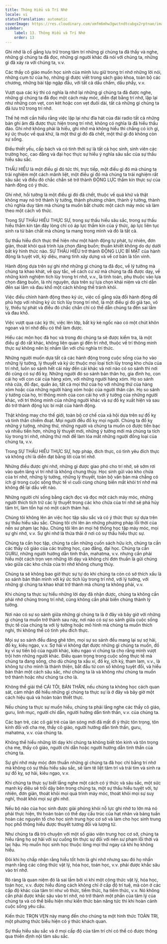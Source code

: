 ```yaml
---
title: Thông Hiểu và Trí Nhớ
locale: vi
statusTranslation: automatic
coverImage: https://res.cloudinary.com/xmfm6mhw3gwctndtcubgx2rptnae/image/upload/v1740337243/small_cover_educacion_fundamental_a051170f1c.webp
sidebar:
    label: 13. Thông Hiểu và Trí Nhớ
    order: 13
---
```

Ghi nhớ là cố gắng lưu trữ trong tâm trí những gì chúng ta đã thấy và nghe, những gì chúng ta đã đọc, những gì người khác đã nói với chúng ta, những gì đã xảy ra với chúng ta, v.v.

Các thầy cô giáo muốn học sinh của mình lưu giữ trong trí nhớ những lời nói, những cụm từ của họ, những gì được viết trong sách giáo khoa, toàn bộ các chương, những bài tập ngập đầu, với tất cả dấu chấm, dấu phẩy, v.v.

Vượt qua các kỳ thi có nghĩa là nhớ lại những gì chúng ta đã được nghe, những gì chúng ta đã đọc một cách máy móc, diễn đạt bằng trí nhớ, lặp lại như những con vẹt, con két hoặc con vẹt đuôi dài, tất cả những gì chúng ta đã lưu trữ trong trí nhớ.

Thế hệ mới cần hiểu rằng việc lặp lại như đĩa hát của đài radio tất cả những bản ghi âm đã được thực hiện trong trí nhớ, không có nghĩa là đã hiểu thấu đáo. Ghi nhớ không phải là hiểu, ghi nhớ mà không hiểu thì chẳng có ích gì, ký ức thuộc về quá khứ, là một thứ gì đó đã chết, một thứ gì đó không còn sự sống.

Điều thiết yếu, cấp bách và có tính thời sự là tất cả học sinh, sinh viên các trường học, cao đẳng và đại học thực sự hiểu ý nghĩa sâu sắc của sự thấu hiểu sâu sắc.

THẤU HIỂU là một điều gì đó tức thì, trực tiếp, một điều gì đó mà chúng ta trải nghiệm một cách mãnh liệt, một điều gì đó mà chúng ta trải nghiệm rất sâu sắc và điều đó chắc chắn sẽ trở thành ĐỘNG LỰC thầm kín thực sự của hành động có ý thức.

Ghi nhớ, hồi tưởng là một điều gì đó đã chết, thuộc về quá khứ và thật không may nó trở thành lý tưởng, thành phương châm, thành ý tưởng, thành chủ nghĩa duy tâm mà chúng ta muốn bắt chước một cách máy móc và làm theo một cách vô thức.

Trong SỰ THẤU HIỂU THỰC SỰ, trong sự thấu hiểu sâu sắc, trong sự thấu hiểu thầm kín tận đáy lòng chỉ có áp lực thầm kín của ý thức, áp lực liên tục sinh ra từ bản chất mà chúng ta mang trong mình và đó là tất cả.

Sự thấu hiểu đích thực thể hiện như một hành động tự phát, tự nhiên, đơn giản, thoát khỏi quá trình lựa chọn đáng buồn; thuần khiết không do dự dưới bất kỳ hình thức nào. SỰ THẤU HIỂU trở thành ĐỘNG LỰC BÍ MẬT của hành động là tuyệt vời, kỳ diệu, mang tính xây dựng và về cơ bản là tôn vinh.

Hành động dựa trên sự ghi nhớ những gì chúng ta đã đọc, về lý tưởng mà chúng ta khao khát, về quy tắc, về cách cư xử mà chúng ta đã được dạy, về những kinh nghiệm tích lũy trong trí nhớ, v.v., là tính toán, phụ thuộc vào lựa chọn đáng buồn, là nhị nguyên, dựa trên sự lựa chọn khái niệm và chỉ dẫn đến sai lầm và đau khổ một cách không thể tránh khỏi.

Việc điều chỉnh hành động theo ký ức, việc cố gắng sửa đổi hành động để phù hợp với những ký ức tích lũy trong trí nhớ, là một điều gì đó giả tạo, vô lý, thiếu tự phát và điều đó chắc chắn chỉ có thể dẫn chúng ta đến sai lầm và đau khổ.

Việc vượt qua các kỳ thi, việc lên lớp, bất kỳ kẻ ngốc nào có một chút khôn ngoan và trí nhớ đều có thể làm được.

Hiểu các môn học đã học và trong đó chúng ta sẽ được kiểm tra, là một điều gì đó rất khác, không liên quan gì đến trí nhớ, thuộc về trí thông minh thực sự không nên bị nhầm lẫn với chủ nghĩa trí thức.

Những người muốn dựa tất cả các hành động trong cuộc sống của họ vào những lý tưởng, lý thuyết và ký ức thuộc mọi loại tích lũy trong kho chứa của trí nhớ, luôn so sánh hết cái này đến cái khác và nơi nào có so sánh thì nơi đó cũng có sự đố kỵ. Những người đó so sánh bản thân họ, gia đình họ, con cái họ với con cái của hàng xóm, với những người hàng xóm. Họ so sánh nhà cửa, đồ đạc, quần áo, tất cả mọi thứ của họ với những thứ của hàng xóm hoặc của những người hàng xóm hoặc của người thân cận. Họ so sánh ý tưởng của họ, trí thông minh của con cái họ với ý tưởng của những người khác, với trí thông minh của những người khác và sự đố kỵ xuất hiện và sau đó trở thành động lực bí mật của hành động.

Thật không may cho thế giới, toàn bộ cơ chế của xã hội dựa trên sự đố kỵ và tinh thần chiếm đoạt. Mọi người đều đố kỵ mọi người. Chúng ta đố kỵ những ý tưởng, những thứ, những người và chúng ta muốn có được tiền bạc và nhiều tiền hơn, những lý thuyết mới, những ý tưởng mới mà chúng ta tích lũy trong trí nhớ, những thứ mới để làm lóa mắt những người đồng loại của chúng ta, v.v.

Trong SỰ THẤU HIỂU THỰC SỰ, hợp pháp, đích thực, có tình yêu đích thực và không chỉ là diễn đạt bằng lời của trí nhớ.

Những điều được ghi nhớ, những gì được giao phó cho trí nhớ, sẽ sớm rơi vào quên lãng vì trí nhớ là không chung thủy. Học sinh gửi vào kho chứa của trí nhớ, những lý tưởng, những lý thuyết, toàn bộ văn bản mà chẳng có ích gì trong cuộc sống thực tế vì cuối cùng chúng biến mất khỏi trí nhớ mà không để lại dấu vết nào.

Những người chỉ sống bằng cách đọc và đọc một cách máy móc, những người thích tích trữ các lý thuyết trong các kho chứa của trí nhớ sẽ phá hủy tâm trí, làm tổn hại nó một cách thảm hại.

Chúng tôi không lên án việc học tập sâu sắc và có ý thức thực sự dựa trên sự thấu hiểu sâu sắc. Chúng tôi chỉ lên án những phương pháp lỗi thời của nền sư phạm lạc hậu. Chúng tôi lên án mọi hệ thống học tập máy móc, mọi sự ghi nhớ, v.v. Sự ghi nhớ là thừa thãi ở nơi có sự thấu hiểu thực sự.

Chúng ta cần học tập, chúng ta cần những cuốn sách hữu ích, chúng ta cần các thầy cô giáo của các trường học, cao đẳng, đại học. Chúng ta cần GURU, những người hướng dẫn tinh thần, mahatma, v.v. nhưng cần phải hiểu một cách trọn vẹn những lời dạy và không chỉ đơn thuần là gửi chúng vào giữa các kho chứa của trí nhớ không chung thủy.

Chúng ta sẽ không bao giờ thực sự tự do khi chúng ta còn có sở thích xấu là so sánh bản thân mình với ký ức tích lũy trong trí nhớ, với lý tưởng, với những gì chúng ta khao khát trở thành mà chúng ta không phải, v.v.

Khi chúng ta thực sự hiểu những lời dạy đã nhận được, chúng ta không cần phải nhớ chúng trong trí nhớ, cũng không cần phải biến chúng thành lý tưởng.

Nơi nào có sự so sánh giữa những gì chúng ta là ở đây và bây giờ với những gì chúng ta muốn trở thành sau này, nơi nào có sự so sánh giữa cuộc sống thực tế của chúng ta với lý tưởng hoặc mô hình mà chúng ta muốn thích nghi, thì không thể có tình yêu đích thực.

Mọi sự so sánh đều đáng ghê tởm, mọi sự so sánh đều mang lại sự sợ hãi, đố kỵ, kiêu ngạo, v.v. Sợ hãi vì không đạt được những gì chúng ta muốn, đố kỵ vì sự tiến bộ của người khác, kiêu ngạo vì chúng ta cho rằng mình vượt trội hơn những người khác. Điều quan trọng trong cuộc sống thực tế mà chúng ta đang sống, cho dù chúng ta xấu xí, đố kỵ, ích kỷ, tham lam, v.v., là không tự cho mình là thánh thiện, bắt đầu từ con số không tuyệt đối, và hiểu bản thân một cách sâu sắc, như chúng ta là và không như chúng ta muốn trở thành hoặc như chúng ta cho là.

Không thể giải thể CÁI TÔI, BẢN THÂN, nếu chúng ta không học cách quan sát, cảm nhận để hiểu những gì chúng ta thực sự là ở đây và bây giờ một cách hiệu quả và hoàn toàn thiết thực.

Nếu chúng ta thực sự muốn hiểu, chúng ta phải lắng nghe các thầy cô giáo, guru, linh mục, người chỉ dẫn, người hướng dẫn tinh thần, v.v. của chúng ta.

Các bạn trẻ, các cô gái trẻ của làn sóng mới đã mất đi ý thức tôn trọng, tôn kính đối với cha mẹ, thầy cô giáo, người hướng dẫn tinh thần, guru, mahatma, v.v. của chúng ta.

Không thể hiểu những lời dạy khi chúng ta không biết tôn kính và tôn trọng cha mẹ, thầy cô giáo, người chỉ dẫn hoặc người hướng dẫn tinh thần của chúng ta.

Sự ghi nhớ máy móc đơn thuần những gì chúng ta đã học chỉ bằng trí nhớ mà không có sự thấu hiểu sâu sắc, sẽ làm tê liệt tâm trí và trái tim và sinh ra sự đố kỵ, sợ hãi, kiêu ngạo, v.v.

Khi chúng ta thực sự biết lắng nghe một cách có ý thức và sâu sắc, một sức mạnh kỳ diệu sẽ trỗi dậy bên trong chúng ta, một sự thấu hiểu tuyệt vời, tự nhiên, đơn giản, thoát khỏi mọi quá trình máy móc, thoát khỏi mọi sự suy nghĩ, thoát khỏi mọi sự ghi nhớ.

Nếu bộ não của học sinh được giải phóng khỏi nỗ lực ghi nhớ to lớn mà nó phải thực hiện, thì hoàn toàn có thể dạy cấu trúc của hạt nhân và bảng tuần hoàn các nguyên tố cho học sinh trung học cơ sở và làm cho học sinh trung học phổ thông hiểu được thuyết tương đối và lượng tử.

Như chúng ta đã trò chuyện với một số giáo viên trung học cơ sở, chúng ta hiểu rằng họ sợ hãi với sự cuồng tín thực sự đối với nền sư phạm lỗi thời và lạc hậu. Họ muốn học sinh học thuộc lòng mọi thứ ngay cả khi họ không hiểu.

Đôi khi họ chấp nhận rằng hiểu tốt hơn là ghi nhớ nhưng sau đó họ nhấn mạnh rằng các công thức vật lý, hóa học, toán học, v.v. phải được khắc sâu vào trí nhớ.

Rõ ràng là quan niệm đó là sai lầm bởi vì khi một công thức vật lý, hóa học, toán học, v.v. được hiểu đúng cách không chỉ ở cấp độ trí tuệ, mà còn ở các cấp độ khác của tâm trí như vô thức, tiềm thức, hạ tiềm thức, v.v. Nó không cần phải được khắc sâu vào trí nhớ, nó trở thành một phần của tâm lý của chúng ta và có thể biểu hiện như kiến thức bản năng tức thì khi hoàn cảnh cuộc sống yêu cầu.

Kiến thức TRỌN VẸN này mang đến cho chúng ta một hình thức TOÀN TRI, một phương thức biểu hiện có ý thức khách quan.

Sự thấu hiểu sâu sắc và ở mọi cấp độ của tâm trí chỉ có thể có được thông qua thiền định nội tâm sâu sắc.

